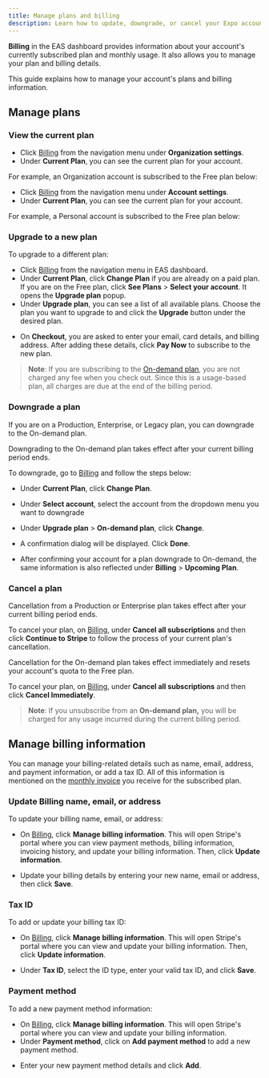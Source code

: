 ```yaml
---
title: Manage plans and billing
description: Learn how to update, downgrade, or cancel your Expo account's plans and manage billing details.
---
```



**Billing** in the EAS dashboard provides information about your account's currently subscribed plan and monthly usage. It also allows you to manage your plan and billing details.

This guide explains how to manage your account's plans and billing information.

## Manage plans

### View the current plan

<Tabs>

<Tab label="For Organization accounts">

- Click [Billing](https://expo.dev/settings/billing) from the navigation menu under **Organization settings**.
- Under **Current Plan**, you can see the current plan for your account.

For example, an Organization account is subscribed to the Free plan below:

<ContentSpotlight
  alt="Billing page in EAS dashboard displays the current plan for an Organization account."
  src="/static/images/billing/management/billing-02.png"
/>

</Tab>

<Tab label="For Personal accounts">

- Click [Billing](https://expo.dev/settings/billing) from the navigation menu under **Account settings**.
- Under **Current Plan**, you can see the current plan for your account.

For example, a Personal account is subscribed to the Free plan below:

<ContentSpotlight
  alt="Billing page in EAS dashboard displays the current plan for a Personal account."
  src="/static/images/billing/management/billing-02.png"
/>

</Tab>

</Tabs>

### Upgrade to a new plan

To upgrade to a different plan:

- Click [Billing](https://expo.dev/settings/billing) from the navigation menu in EAS dashboard.
- Under **Current Plan**, click **Change Plan** if you are already on a paid plan. If you are on the Free plan, click **See Plans** > **Select your account**. It opens the **Upgrade plan** popup.
- Under **Upgrade plan**, you can see a list of all available plans. Choose the plan you want to upgrade to and click the **Upgrade** button under the desired plan.

<ContentSpotlight
  alt="Billing page in EAS dashboard displays the list of available plans to upgrade."
  src="/static/images/billing/management/billing-03.png"
  className="max-w-[640px]"
/>

- On **Checkout**, you are asked to enter your email, card details, and billing address. After adding these details, click **Pay Now** to subscribe to the new plan.

> **Note**: If you are subscribing to the [On-demand plan](/billing/plans/#on-demand), you are not charged any fee when you check out. Since this is a usage-based plan, all charges are due at the end of the billing period.

### Downgrade a plan

If you are on a Production, Enterprise, or Legacy plan, you can downgrade to the On-demand plan.

Downgrading to the On-demand plan takes effect after your current billing period ends.

To downgrade, go to [Billing](https://expo.dev/settings/billing) and follow the steps below:

- Under **Current Plan**, click **Change Plan**.

<ContentSpotlight
  alt="Billing page in EAS dashboard displays the Change Plan button to downgrade a plan."
  src="/static/images/billing/management/billing-05.png"
  className="max-w-[480px]"
/>

- Under **Select account**, select the account from the dropdown menu you want to downgrade

- Under **Upgrade plan** > **On-demand plan**, click **Change**.

<ContentSpotlight
  alt="Billing page in EAS dashboard displays the Change Plan button to downgrade a plan."
  src="/static/images/billing/management/billing-06.png"
  className="max-w-[640px]"
/>

- A confirmation dialog will be displayed. Click **Done**.

<ContentSpotlight
  alt="Billing page in EAS dashboard displays the confirmation dialog to downgrade a plan."
  src="/static/images/billing/management/billing-08.png"
  className="max-w-[280px]"
/>

- After confirming your account for a plan downgrade to On-demand, the same information is also reflected under **Billing** > **Upcoming Plan**.

<ContentSpotlight
  alt="Billing page in EAS dashboard displays the review page for the selected plan to downgrade."
  src="/static/images/billing/management/billing-09.png"
  className="max-w-[480px]"
/>

### Cancel a plan

<Tabs>

<Tab label="From Production or Enterprise plan">

Cancellation from a Production or Enterprise plan takes effect after your current billing period ends.

To cancel your plan, on [Billing](https://expo.dev/settings/billing), under **Cancel all subscriptions** and then click **Continue to Stripe** to follow the process of your current plan's cancellation.

<ContentSpotlight
  alt="Billing page in EAS dashboard displays the Cancel Plan button to cancel a plan."
  src="/static/images/billing/management/billing-12.png"
  className="max-w-[640px]"
/>

</Tab>

<Tab label="From On-demand to Free plan">

Cancellation for the On-demand plan takes effect immediately and resets your account's quota to the Free plan.

To cancel your plan, on [Billing](https://expo.dev/settings/billing), under **Cancel all subscriptions** and then click **Cancel Immediately**.

<ContentSpotlight
  alt="Billing page in EAS dashboard displays the Cancel Plan button to cancel a plan."
  src="/static/images/billing/management/billing-11.png"
  className="max-w-[640px]"
/>

> **Note**: If you unsubscribe from an **On-demand plan,** you will be charged for any usage incurred during the current billing period.

</Tab>

</Tabs>

## Manage billing information

You can manage your billing-related details such as name, email, address, and payment information, or add a tax ID. All of this information is mentioned on the [monthly invoice](/billing/invoices-and-receipts/) you receive for the subscribed plan.

### Update Billing name, email, or address

To update your billing name, email, or address:

- On [Billing](https://expo.dev/settings/billing), click **Manage billing information**. This will open Stripe's portal where you can view payment methods, billing information, invoicing history, and update your billing information. Then, click **Update information**.

<ContentSpotlight
  alt="Billing page in EAS dashboard displays the Update billing information button to update billing details."
  src="/static/images/billing/management/billing-13.png"
  className="max-w-[640px]"
/>

- Update your billing details by entering your new name, email or address, then click **Save**.

<ContentSpotlight
  alt="On Billing information, enter the new name, email, or address and click Save to update the billing details."
  src="/static/images/billing/management/billing-14.png"
  className="max-w-[200px]"
/>

### Tax ID

To add or update your billing tax ID:

- On [Billing](https://expo.dev/settings/billing), click **Manage billing information**. This will open Stripe's portal where you can view and update your billing information. Then, click **Update information**.

<ContentSpotlight
  alt="Billing page in EAS dashboard displays the Update billing information button to update billing details."
  src="/static/images/billing/management/billing-13.png"
  className="max-w-[640px]"
/>

- Under **Tax ID**, select the ID type, enter your valid tax ID, and click **Save**.

<ContentSpotlight
  alt="On Billing information, enter the new tax ID and click Save to update the billing detail."
  src="/static/images/billing/management/billing-15.png"
  className="max-w-[200px]"
/>

### Payment method

To add a new payment method information:

- On [Billing](https://expo.dev/settings/billing), click **Manage billing information**. This will open Stripe's portal where you can view and update your billing information.
- Under **Payment method**, click on **Add payment method** to add a new payment method.

<ContentSpotlight
  alt="On Billing information, you can add a new payment method."
  src="/static/images/billing/management/payment-01.png"
  className="max-w-[400px]"
/>

- Enter your new payment method details and click **Add**.

<ContentSpotlight
  alt="On add a new payment method, enter the new payment method details."
  src="/static/images/billing/management/payment-02.png"
  className="max-w-[320px]"
/>

